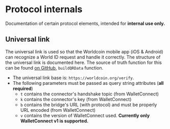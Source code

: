# Protocol internals

Documentation of certain protocol elements, intended for **internal use only.**

## Universal link

The universal link is used so that the Worldcoin mobile app (iOS & Android) can recognize a World ID request and handle it correctly. The structure of the universal link is documented here. The source of truth function for this can be found [on GitHub](https://github.com/worldcoin/world-id-js/blob/master/id/src/utils.ts#L131), `buildQRData` function.

- The universal link base is: `https://worldcoin.org/verify`.
- The following parameters must be passed as query string attributes (**all required**)
  - `t` contains the connector's handshake topic (from WalletConnect)
  - `k` contains the connector's key (from WalletConnect)
  - `b` contains the bridge's URL (with protocol) and must be properly URL encoded (from WalletConnect)
  - `v` contains the version of WalletConnect used. **Currently only WalletConnect v1 is supported.**
